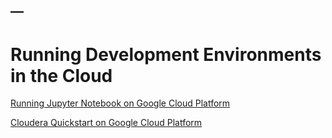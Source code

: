 ---
---

<link rel="stylesheet" href="styles.css" type="text/css">


<h1>Running Development Environments in the Cloud</h1>


[Running Jupyter Notebook on Google Cloud Platform](./Jupyter_Notebook_on_GCloud.html)

[Cloudera Quickstart on Google Cloud Platform](ClouderaOnGCP.html)